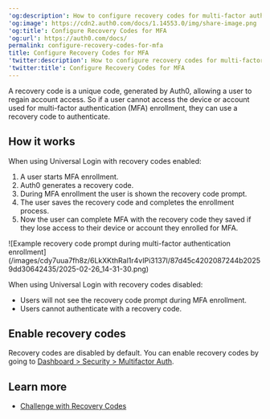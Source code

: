---
'og:description': How to configure recovery codes for multi-factor authentication.
'og:image': https://cdn2.auth0.com/docs/1.14553.0/img/share-image.png
'og:title': Configure Recovery Codes for MFA
'og:url': https://auth0.com/docs/
permalink: configure-recovery-codes-for-mfa
title: Configure Recovery Codes for MFA
'twitter:description': How to configure recovery codes for multi-factor authentication.
'twitter:title': Configure Recovery Codes for MFA
---
A recovery code is a unique code, generated by Auth0, allowing a user to regain account access. So if a user cannot access the device or account used for <Tooltip tip="Multi-factor authentication (MFA): User authentication process that uses a factor in addition to username and password such as a code via SMS." cta="View Glossary" href="/docs/glossary?term=multi-factor+authentication">multi-factor authentication</Tooltip> (MFA) enrollment, they can use a recovery code to authenticate.

## How it works

When using <Tooltip tip="Universal Login: Your application redirects to Universal Login, hosted on Auth0's Authorization Server, to verify a user's identity." cta="View Glossary" href="/docs/glossary?term=Universal+Login">Universal Login</Tooltip> with recovery codes enabled:

1. A user starts MFA enrollment.
2. Auth0 generates a recovery code.
3. During MFA enrollment the user is shown the recovery code prompt.
4. The user saves the recovery code and completes the enrollment process.
5. Now the user can complete MFA with the recovery code they saved if they lose access to their device or account they enrolled for MFA.

<Frame>![Example recovery code prompt during multi-factor authentication enrollment](/images/cdy7uua7fh8z/6LkXKthRal1r4vIPi3137l/87d45c4202087244b20259dd30642435/2025-02-26_14-31-30.png)</Frame>

When using Universal Login with recovery codes disabled:

* Users will not see the recovery code prompt during MFA enrollment.
* Users cannot authenticate with a recovery code.

## Enable recovery codes

Recovery codes are disabled by default. You can enable recovery codes by going to [Dashboard > Security > Multifactor Auth](https://manage.auth0.com/#/security/mfa).

## Learn more

* [Challenge with Recovery Codes](/docs/secure/multi-factor-authentication/authenticate-using-ropg-flow-with-mfa/challenge-with-recovery-codes)